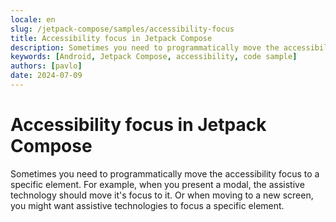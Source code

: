 ```yaml
---
locale: en
slug: /jetpack-compose/samples/accessibility-focus
title: Accessibility focus in Jetpack Compose
description: Sometimes you need to programmatically move the accessibility focus to a specific element.
keywords: [Android, Jetpack Compose, accessibility, code sample]
authors: [pavlo]
date: 2024-07-09
---
```


# Accessibility focus in Jetpack Compose

Sometimes you need to programmatically move the accessibility focus to a specific element. For example, when you present a modal, the assistive technology should move it's focus to it. Or when moving to a new screen, you might want assistive technologies to focus a specific element.

<CodeSample id="accessibility-focus" platform="jetpack-compose" locale="en"/>
